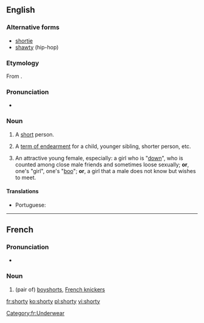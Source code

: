 ==English==

===Alternative forms===
* [[shortie]]
* [[shawty]] (hip-hop)

===Etymology===
From {{suffix|short|y|lang=en}}.

===Pronunciation===
* {{a|UK}} {{IPA|/ˈʃɔːti/|lang=en}}

===Noun===
{{en-noun|shorties}}

# {{context|informal|lang=en}} A [[short]] person.
# {{context|informal|lang=en}} A [[term of endearment]] for a child, younger sibling, shorter person, etc.
# {{rfc-sense}} {{context|slang|hip-hop|lang=en}} An attractive young female, especially: a girl who is "[[down#Adjective|down]]", who is counted among close male friends and sometimes loose sexually; '''or''', one's "girl", one's "[[boo#Noun|boo]]"; '''or''', a girl that a male does not know but wishes to meet.

====Translations====
{{trans-top|a short person}}
* Portuguese: {{t+|pt|baixinho|m}}
{{trans-mid}}
{{trans-bottom}}

----

==French==

===Pronunciation===
* {{IPA|/ʃɔʁti/|lang=fr}}

===Noun===
{{fr-noun|m}}

# (pair of) [[boyshorts]], [[French knickers]]

[[Category:fr:Underwear]]

[[fr:shorty]]
[[ko:shorty]]
[[pl:shorty]]
[[vi:shorty]]